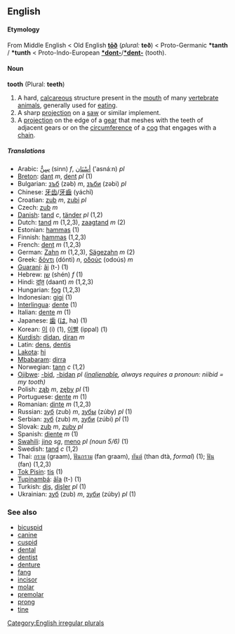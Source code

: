 ==English==
==== Etymology ====
From Middle English < Old English '''[[toð|tōð]]''' (''plural:'' '''teð''') < Proto-Germanic '''*tanth''' / '''*tunth''' < Proto-Indo-European '''[[*dont-]]'''/'''[[*dent-]]''' (tooth).

====Noun====
'''tooth''' (Plural: '''teeth''')

#A hard, [[calcareous]] structure present in the [[mouth]] of many [[vertebrate]] [[animals]], generally used for [[eat]]ing.
#A sharp [[projection]] on a [[saw]] or similar implement.
#A [[projection]] on the edge of a [[gear]] that meshes with the teeth of adjacent gears or on the [[circumference]] of a [[cog]] that engages with a [[chain]].

===== Translations =====
*Arabic: [[سن|سِنٌّ]] (sinn) ''f'', [[اسنان|أسْنَان]] (’asnáːn) ''pl''
*[[Breton]]: [[dant]] ''m'', [[dent]] ''pl'' (1)
*Bulgarian: [[зъб]] (zəb) ''m'', [[зъби]] (zəbi) ''pl''
*Chinese: [[牙齿]]/[[牙齒]] (yáchǐ)
*Croatian: [[zub]] ''m'', [[zubi]] ''pl''
*Czech: [[zub]] ''m''
*[[Danish]]: [[tand#Danish|tand]] ''c'', [[tänder]] ''pl'' (1,2)
*Dutch: [[tand#Dutch|tand]] ''m'' (1,2,3), [[zaagtand]] ''m'' (2)
*Estonian: [[hammas#Estonian|hammas]] (1)
*Finnish: [[hammas#Finnish|hammas]] (1,2,3)
*French: [[dent]] ''m'' (1,2,3)
*German: [[Zahn]] ''m'' (1,2,3), [[Sägezahn]] ''m'' (2)
*Greek: [[δόντι]] (dónti) ''n'', [[οδούς]] (odoús) ''m''
*[[Guaraní]]: [[ãi]] (t-) (1)
*Hebrew: [[שן]] (shén) ''f'' (1)
*Hindi: [[दांत़]] (daant) ''m'' (1,2,3)
*Hungarian: [[fog]] (1,2,3)
*Indonesian: [[gigi]] (1)
*[[Interlingua]]: [[dente#Interlingua|dente]] (1)
*Italian: [[dente#Italian|dente]] ''m'' (1)
*Japanese: [[歯]] ([[は]], ha) (1)
*Korean: [[이]] (i) (1), [[이빨]] (ippal) (1)
*[[Kurdish]]: [[didan]], [[diran]] ''m''
*Latin: [[dens]], [[dentis]]
*[[Lakota]]: [[hi]]
*[[Mbabaram]]: [[dirra]]
*Norwegian: [[tann]] ''c'' (1,2)
*[[Ojibwe]]: [[-bid]], [[-bidan]] ''pl ([[inalienable]], always requires a pronoun: niibid = my tooth)''
*Polish: [[ząb]] ''m'', [[zęby]] ''pl'' (1)
*Portuguese: [[dente#Portuguese|dente]] ''m'' (1)
*Romanian: [[dinte]] ''m'' (1,2,3)
*Russian: [[зуб]] (zub) ''m'', [[зубы]] (zúby) ''pl'' (1)
*Serbian: [[зуб]] (zub) ''m'', [[зуби]] (zúbi) ''pl'' (1)
*Slovak: [[zub]] ''m'', [[zuby]] ''pl''
*Spanish: [[diente]] ''m'' (1)
*[[Swahili]]: [[jino]] ''sg'', [[meno]] ''pl (noun 5/6)'' (1)
*Swedish: [[tand#Swedish|tand]] ''c'' (1,2)
*Thai: [[กราม]] (graam), [[ฟันกราม]] (fan graam), [[ทันต์]] (than dtà, ''formal'') (1); [[ฟัน]] (fan) (1,2,3)
*[[Tok Pisin]]: [[tis]] (1)
*[[Tupinambá]]: [[ãîa]] (t-) (1)
*Turkish: [[diş]], [[dişler]] ''pl'' (1)
*Ukrainian: [[зуб]] (zub) ''m'', [[зуби]] (zúby) ''pl'' (1)

===See also===
*[[bicuspid]]
*[[canine]]
*[[cuspid]]
*[[dental]]
*[[dentist]]
*[[denture]]
*[[fang]]
*[[incisor]]
*[[molar]]
*[[premolar]]
*[[prong]]
*[[tine]]

[[Category:English irregular plurals]]